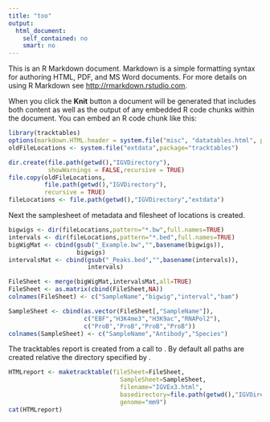 ```yaml
---
title: "too"
output:
  html_document:
    self_contained: no
    smart: no
---
```


This is an R Markdown document. Markdown is a simple formatting syntax for authoring HTML, PDF, and MS Word documents. For more details on using R Markdown see <http://rmarkdown.rstudio.com>.

When you click the **Knit** button a document will be generated that includes both content as well as the output of any embedded R code chunks within the document. You can embed an R code chunk like this:

```r
library(tracktables)
options(markdown.HTML.header = system.file("misc", "datatables.html", package = "knitr"))
oldFileLocations <- system.file("extdata",package="tracktables")

dir.create(file.path(getwd(),"IGVDirectory"),
           showWarnings = FALSE,recursive = TRUE)
file.copy(oldFileLocations,
          file.path(getwd(),"IGVDirectory"),
          recursive = TRUE)
fileLocations <- file.path(getwd(),"IGVDirectory","extdata")
```

Next the samplesheet of metadata and filesheet of locations is created.
```r

bigwigs <- dir(fileLocations,pattern="*.bw",full.names=TRUE)
intervals <- dir(fileLocations,pattern="*.bed",full.names=TRUE)
bigWigMat <- cbind(gsub("_Example.bw","",basename(bigwigs)),
                   bigwigs)
intervalsMat <- cbind(gsub("_Peaks.bed","",basename(intervals)),
                      intervals)

FileSheet <- merge(bigWigMat,intervalsMat,all=TRUE)
FileSheet <- as.matrix(cbind(FileSheet,NA))
colnames(FileSheet) <- c("SampleName","bigwig","interval","bam")

SampleSheet <- cbind(as.vector(FileSheet[,"SampleName"]),
                     c("EBF","H3K4me3","H3K9ac","RNAPol2"),
                     c("ProB","ProB","ProB","ProB"))
colnames(SampleSheet) <- c("SampleName","Antibody","Species")
```
The tracktables report is created from a call to \texttt{maketracktable}. By default all paths are created relative the directory specified by \texttt{basedirectory}.

```r

HTMLreport <- maketracktable(fileSheet=FileSheet,
                               SampleSheet=SampleSheet,
                               filename="IGVEx3.html",
                               basedirectory=file.path(getwd(),"IGVDirectory"),
                               genome="mm9")
cat(HTMLreport)
```

